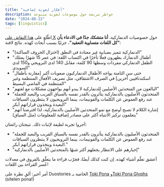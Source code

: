 ```yaml
---
title: "أفكار لغوية إضافية"
description: خواطر سريعة حول موضوعات لغوية متنوعة
date: "2024-08-22"
tags: [linguistics]
---
```


اطّلع على [هذا النقاش على X](https://x.com/fusaroli/status/1309454176800342016?lang=en) حول خصوصيات الدنماركية. **أنا متشكك جدًا في الادعاء بأن "كل اللغات متساوية التعقيد"**، جزئيًا بسبب أبحاث كهذه. نتائج لافتة:

- "الدنماركية تتميز بضبابية غير معتادة في النطق (اختزال الحروف الساكنة)"
- "أطفال الدنمارك يظهرون فعلًا تأخرًا في اكتساب اللغة: في عمر 15 شهرًا يمتلك الطفل الدنماركي مفردات وسطها 90 كلمة، مقابل 140 لدى النرويجي و150 لدى السويدي"
- "حتى سن الثامنة يواجه الأطفال الدنماركيون صعوبات أكبر [مقارنة بأطفال اسكندنافيين آخرين] في الصرف الاشتقاقي، مثل تصريف الأفعال المنتظمة وغير المنتظمة في الماضي البسيط"
- "البالغون من المتحدثين الأصليين للدنماركية لا يبدو أنهم يواجهون مشكلات مع لغتهم"
- "المتحدثون الأصليون بالدنماركية يتأثرون بالقدر نفسه بالسياق القريب والبعيد للجملة عند رفع الغموض عن الكلمات والفونيمات، بينما النرويجيون لا ينتظرون السياقات البعيدة ويتخذون قراراتهم أبكر"
- "إشارة الكلام لا تصبح أوضح مع نمو المتحدثين الأصليين بالدنماركية، لذا افترضنا أنهم يتعلمون تركيز الانتباه أكثر على مصادر إضافية للمعلومات (مثل السياق)"

أجروا تجربة لطيفة لإثبات ذلك. نتيجتان رائعتان:

- "المتحدثون الأصليون بالدنماركية يتأثرون بالقدر نفسه بالسياق القريب والبعيد للجملة عند رفع الغموض عن الكلمات والفونيمات، بينما النرويجيون لا ينتظرون السياقات البعيدة ويتخذون قراراتهم أبكر."
- "إجبارهم على الانتظار يجعلهم أكثر شبهًا بالمتحدثين الأصليين بالدنماركية"

أعشق تعلّم أشياء كهذه. إن كنت كذلك أيضًا، فجرّب قراءة ما يتعلّق بالفروق في معدلات عُسر القراءة بين اللغات!

أمر أخير: ألقِ نظرة على Duostories الخاصة بـ [Toki Pona](https://duostories.org/tok-en) و[Toki Pona Glyphs](https://duostories.org/tok2-en) (sitelen pona!)